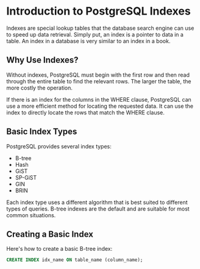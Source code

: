 # Introduction to PostgreSQL Indexes

Indexes are special lookup tables that the database search engine can use to speed up data retrieval. Simply put, an index is a pointer to data in a table. An index in a database is very similar to an index in a book.

## Why Use Indexes?

Without indexes, PostgreSQL must begin with the first row and then read through the entire table to find the relevant rows. The larger the table, the more costly the operation.

If there is an index for the columns in the WHERE clause, PostgreSQL can use a more efficient method for locating the requested data. It can use the index to directly locate the rows that match the WHERE clause.

## Basic Index Types

PostgreSQL provides several index types:

- B-tree
- Hash
- GiST
- SP-GiST
- GIN
- BRIN

Each index type uses a different algorithm that is best suited to different types of queries. B-tree indexes are the default and are suitable for most common situations.

## Creating a Basic Index

Here's how to create a basic B-tree index:

```sql
CREATE INDEX idx_name ON table_name (column_name);
```